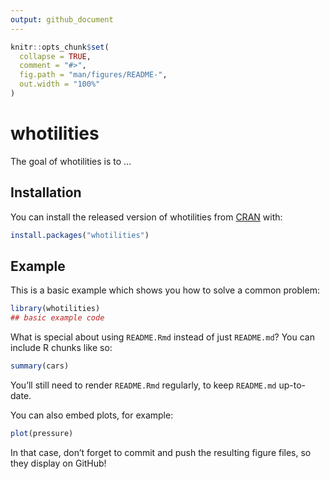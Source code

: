 ```yaml
---
output: github_document
---
```


<!-- README.md is generated from README.Rmd. Please edit that file -->

```r
knitr::opts_chunk$set(
  collapse = TRUE,
  comment = "#>",
  fig.path = "man/figures/README-",
  out.width = "100%"
)
```

# whotilities

<!-- badges: start -->
<!-- badges: end -->

The goal of whotilities is to ...

## Installation

You can install the released version of whotilities from [CRAN](https://CRAN.R-project.org) with:

``` r
install.packages("whotilities")
```

## Example

This is a basic example which shows you how to solve a common problem:

```r
library(whotilities)
## basic example code
```

What is special about using `README.Rmd` instead of just `README.md`? You can include R chunks like so:

```r
summary(cars)
```

You'll still need to render `README.Rmd` regularly, to keep `README.md` up-to-date.

You can also embed plots, for example:

```r
plot(pressure)
```

In that case, don't forget to commit and push the resulting figure files, so they display on GitHub!
